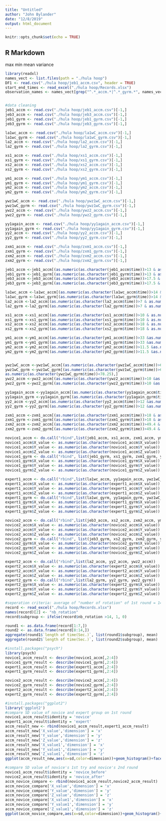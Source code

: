 ```yaml
---
title: "Untitled"
author: "John Bylander"
date: "12/8/2019"
output: html_document
---
```


```r
knitr::opts_chunk$set(echo = TRUE)
```

## R Markdown

max
min 
mean
variance

```r
library(readxl)
names_vect <- list.files(path = "./hula hoop")
DF1 <- read.csv("./hula hoop/jeb1_accm.csv", header = TRUE)
start_end_times <- read_excel("./hula hoop/Records.xlsx")
observation_names <- names_vect[grep("^.*_accm.*|^.*_gyrm.*", names_vect)]


```

```rexploratory


```

```r
#data cleaning
jeb1_accm <- read.csv("./hula hoop/jeb1_accm.csv")[-1,]
jeb3_accm <- read.csv("./hula hoop/jeb3_accm.csv")[-1,]
jeb1_gyrm <- read.csv("./hula hoop/jeb1_gyrm.csv")[-1,]
jeb3_gyrm <- read.csv("./hula hoop/jeb3_gyrm.csv")[-1,]

la1wc_accm <- read.csv("./hula hoop/la1wC_accm.csv")[-1,]
la1wc_gyrm <- read.csv("./hula hoop/la1wC_gyrm.csv")[-1,]
la2_accm <- read.csv("./hula hoop/la2_accm.csv")[-1,]
la2_gyrm <- read.csv("./hula hoop/la2_gyrm.csv")[-1,]

xs1_accm <- read.csv("./hula hoop/xs1_accm.csv")[-1,]
xs1_gyrm <- read.csv("./hula hoop/xs1_gyrm.csv")[-1,]
xs2_accm <- read.csv("./hula hoop/xs2_accm.csv")[-1,]
xs2_gyrm <- read.csv("./hula hoop/xs2_gyrm.csv")[-1,]

ym1_accm <- read.csv("./hula hoop/ym1_accm.csv")[-1,]
ym1_gyrm <- read.csv("./hula hoop/ym1_gyrm.csv")[-1,]
ym2_accm <- read.csv("./hula hoop/ym2_accm.csv")[-1,]
ym2_gyrm <- read.csv("./hula hoop/ym2_gyrm.csv")[-1,]

ywz1wC_accm <- read.csv("./hula hoop/ywz1wC_accm.csv")[-1,]
ywz1wC_gyrm <- read.csv("./hula hoop/ywz1wC_gyrm.csv")[-1,]
ywz2_accm <- read.csv("./hula hoop/ywz2_accm.csv")[-1,]
ywz2_gyrm <- read.csv("./hula hoop/ywz2_gyrm.csv")[-1,]

yy1again_accm <- read.csv("./hula hoop/yy1again_accm.csv")[-1,]
yy1again_gyrm <- read.csv("./hula hoop/yy1again_gyrm.csv")[-1,]
yy2_accm <- read.csv("./hula hoop/yy2_accm.csv")[-1,]
yy2_gyrm <- read.csv("./hula hoop/yy2_gyrm.csv")[-1,]

zxm1_accm <- read.csv("./hula hoop/zxm1_accm.csv")[-1,]
zxm1_gyrm <- read.csv("./hula hoop/zxm1_gyrm.csv")[-1,]
zxm2_accm <- read.csv("./hula hoop/zxm2_accm.csv")[-1,]
zxm2_gyrm <- read.csv("./hula hoop/zxm2_gyrm.csv")[-1,]

jeb1_accm <-jeb1_accm[(as.numeric(as.character(jeb1_accm$time))>13 & as.numeric(as.character(jeb1_accm$time))<16.63),]
jeb1_gyrm <-jeb1_gyrm[(as.numeric(as.character(jeb1_gyrm$time))>13 & as.numeric(as.character(jeb1_gyrm$time))<16.63),]
jeb3_accm <-jeb3_accm[(as.numeric(as.character(jeb3_accm$time))>17.5 & as.numeric(as.character(jeb3_accm$time))<30.27),]
jeb3_gyrm <-jeb3_gyrm[(as.numeric(as.character(jeb3_gyrm$time))>17.5 & as.numeric(as.character(jeb3_gyrm$time))<30.27),]

la1wc_accm <-la1wc_accm[(as.numeric(as.character(la1wc_accm$time))>14 & as.numeric(as.character(la1wc_accm$time))<34),]
la1wc_gyrm <-la1wc_gyrm[(as.numeric(as.character(la1wc_gyrm$time))>14 & as.numeric(as.character(la1wc_gyrm$time))<34),]
la2_accm <-la2_accm[(as.numeric(as.character(la2_accm$time))>7 & as.numeric(as.character(la2_accm$time))<67),]
la2_gyrm <-la2_gyrm[(as.numeric(as.character(la2_gyrm$time))>7 & as.numeric(as.character(la2_gyrm$time))<67),]

xs1_accm <-xs1_accm[(as.numeric(as.character(xs1_accm$time))>10 & as.numeric(as.character(xs1_accm$time))<15.55),]
xs1_gyrm <-xs1_gyrm[(as.numeric(as.character(xs1_gyrm$time))>10 & as.numeric(as.character(xs1_gyrm$time))<15.55),]
xs2_accm <-xs2_accm[(as.numeric(as.character(xs2_accm$time))>18 & as.numeric(as.character(xs2_accm$time))<78),]
xs2_gyrm <-xs2_gyrm[(as.numeric(as.character(xs2_gyrm$time))>18 & as.numeric(as.character(xs2_gyrm$time))<78),]

ym1_accm <-ym1_accm[(as.numeric(as.character(ym1_accm$time))>33 &as.numeric(as.character(ym1_accm$time))<35.02),]
ym1_gyrm <-ym1_gyrm[(as.numeric(as.character(ym1_gyrm$time))>33 &as.numeric(as.character(ym1_gyrm$time))<35.02),]
ym2_accm <-ym2_accm[(as.numeric(as.character(ym2_accm$time))>11.5 &as.numeric(as.character(ym2_accm$time))<18.68),]
ym2_gyrm <-ym2_gyrm[(as.numeric(as.character(ym2_gyrm$time))>11.5 &as.numeric(as.character(ym2_gyrm$time))<18.68),]


ywz1wC_accm <-ywz1wC_accm[(as.numeric(as.character(ywz1wC_accm$time))>69.5 &as.numeric(as.character(ywz1wC_accm$time))<78.25),]
ywz1wC_gyrm <-ywz1wC_gyrm[(as.numeric(as.character(ywz1wC_gyrm$time))>69.5 &
as.numeric(as.character(ywz1wC_gyrm$time))<78.25),]
ywz2_accm <-ywz2_accm[(as.numeric(as.character(ywz2_accm$time))>10 &as.numeric(as.character(ywz2_accm$time))<70),]
ywz2_gyrm <-ywz2_gyrm[(as.numeric(as.character(ywz2_gyrm$time))>10 &as.numeric(as.character(ywz2_gyrm$time))<70),]

yy1again_accm <-yy1again_accm[(as.numeric(as.character(yy1again_accm$time))>10 & as.numeric(as.character(yy1again_accm$time))<28.82),]
yy1again_gyrm <-yy1again_gyrm[(as.numeric(as.character(yy1again_gyrm$time))>10 & as.numeric(as.character(yy1again_gyrm$time))<28.82),]
yy2_accm <-yy2_accm[(as.numeric(as.character(yy2_accm$time))>12 &as.numeric(as.character(yy2_accm$time))<72),]
yy2_gyrm <-yy2_gyrm[(as.numeric(as.character(yy2_gyrm$time))>12 &as.numeric(as.character(yy2_gyrm$time))<72),]

zxm1_accm <-zxm1_accm[(as.numeric(as.character(zxm1_accm$time))>18 & as.numeric(as.character(zxm1_accm$time))<22.24),]
zxm1_gyrm <-zxm1_gyrm[(as.numeric(as.character(zxm1_gyrm$time))>18 & as.numeric(as.character(zxm1_gyrm$time))<22.24),]
zxm2_accm <-zxm2_accm[(as.numeric(as.character(zxm2_accm$time))>49.4 & as.numeric(as.character(zxm2_accm$time))<59.65),]
zxm2_gyrm <-zxm2_gyrm[(as.numeric(as.character(zxm2_gyrm$time))>49.4 & as.numeric(as.character(zxm2_gyrm$time))<59.65),]

novice1_accm <- do.call("rbind",list(jeb1_accm, xs1_accm, zxm1_accm, ym1_accm))
novice1_accm$X_value <- as.numeric(as.character(novice1_accm$X_value))
novice1_accm$Y_value <- as.numeric(as.character(novice1_accm$Y_value))
novice1_accm$Z_value <- as.numeric(as.character(novice1_accm$Z_value))
novice1_gyrm <- do.call("rbind", list(jeb1_gyrm, xs1_gyrm, zxm1_gyrm, ym1_gyrm))
novice1_gyrm$X_value <- as.numeric(as.character(novice1_gyrm$X_value))
novice1_gyrm$Y_value <- as.numeric(as.character(novice1_gyrm$Y_value))
novice1_gyrm$Z_value <- as.numeric(as.character(novice1_gyrm$Z_value))

expert1_accm <- do.call("rbind",list(la1wc_accm, yy1again_accm, ywz1wC_accm))
expert1_accm$X_value <- as.numeric(as.character(expert1_accm$X_value))
expert1_accm$Y_value <- as.numeric(as.character(expert1_accm$Y_value))
expert1_accm$Z_value <- as.numeric(as.character(expert1_accm$Z_value))
expert1_gyrm <- do.call("rbind",list(la1wc_gyrm, yy1again_gyrm, ywz1wC_gyrm))
expert1_gyrm$X_value <- as.numeric(as.character(expert1_gyrm$X_value))
expert1_gyrm$Y_value <- as.numeric(as.character(expert1_gyrm$Y_value))
expert1_gyrm$Z_value <- as.numeric(as.character(expert1_gyrm$Z_value))

novice2_accm <- do.call("rbind",list(jeb3_accm, xs2_accm, zxm2_accm, ym2_accm))
novice2_accm$X_value <- as.numeric(as.character(novice2_accm$X_value))
novice2_accm$Y_value <- as.numeric(as.character(novice2_accm$Y_value))
novice2_accm$Z_value <- as.numeric(as.character(novice2_accm$Z_value))
novice2_gyrm <- do.call("rbind", list(jeb3_gyrm, xs2_gyrm, zxm2_gyrm, ym2_gyrm))
novice2_gyrm$X_value <- as.numeric(as.character(novice2_gyrm$X_value))
novice2_gyrm$Y_value <- as.numeric(as.character(novice2_gyrm$Y_value))
novice2_gyrm$Z_value <- as.numeric(as.character(novice2_gyrm$Z_value))

expert2_accm <- do.call("rbind",list(la2_accm, yy2_accm, ywz2_accm))
expert2_accm$X_value <- as.numeric(as.character(expert2_accm$X_value))
expert2_accm$Y_value <- as.numeric(as.character(expert2_accm$Y_value))
expert2_accm$Z_value <- as.numeric(as.character(expert2_accm$Z_value))
expert2_gyrm <- do.call("rbind",list(la2_gyrm, yy2_gyrm, ywz2_gyrm))
expert2_gyrm$X_value <- as.numeric(as.character(expert2_gyrm$X_value))
expert2_gyrm$Y_value <- as.numeric(as.character(expert2_gyrm$Y_value))
expert2_gyrm$Z_value <- as.numeric(as.character(expert2_gyrm$Z_value))

#seperation criteria: average of "number of rotation" of 1st round = 14
record <- read_excel("./hula hoop/Records.xlsx")
names(record)[2] <- "nb_rotation"
record$subgroup <- ifelse(record$nb_rotation >14, 1, 0)

round1 <- as.data.frame(record[1:7,])
round2 <- as.data.frame(record[8:14,])
aggregate(round1$`length of time(Sec.)`, list(round1$subgroup), mean)
aggregate(round2$`length of time(Sec.)`, list(round2$subgroup), mean)

#install.packages("psych")
library(psych)
novice1_accm_result <- describe(novice1_accm[,2:4])
novice1_gyrm_result <- describe(novice1_gyrm[,2:4])
expert1_accm_result <- describe(expert1_accm[,2:4])
expert1_gyrm_result <- describe(expert1_gyrm[,2:4])

novice2_accm_result <- describe(novice2_accm[,2:4])
novice2_gyrm_result <- describe(novice2_gyrm[,2:4])
expert2_accm_result <- describe(expert2_accm[,2:4])
expert2_gyrm_result <- describe(expert2_gyrm[,2:4])

#install.packages("ggplot2")
library('ggplot2')
#compare SD value of novice and expert group on 1st round
novice1_accm_result$identity = 'novice'
expert1_accm_result$identity = 'expert'
accm_result_new <- rbind(novice1_accm_result,expert1_accm_result)
accm_result_new['X_value','dimension'] = 'x'
accm_result_new['Y_value','dimension'] = 'y'
accm_result_new['Z_value','dimension'] = 'z'
accm_result_new['X_value1','dimension'] = 'x'
accm_result_new['Y_value1','dimension'] = 'y'
accm_result_new['Z_value1','dimension'] = 'z'
ggplot(accm_result_new,aes(x=sd,color=dimension))+geom_histogram()+facet_wrap(~identity)

#compare SD value of novice's 1st try and novice's 2nd round
novice1_accm_result$identity = 'novice_before'
novice2_accm_result$identity = 'novice_after'
accm_novice_compare <- rbind(novice1_accm_result,novice2_accm_result)
accm_novice_compare['X_value','dimension'] = 'x'
accm_novice_compare['Y_value','dimension'] = 'y'
accm_novice_compare['Z_value','dimension'] = 'z'
accm_novice_compare['X_value1','dimension'] = 'x'
accm_novice_compare['Y_value1','dimension'] = 'y'
accm_novice_compare['Z_value1','dimension'] = 'z'
ggplot(accm_novice_compare,aes(x=sd,color=dimension))+geom_histogram()+facet_wrap(~identity)
```

```r

```

```r

```

```r

```

```r

```

```r

```